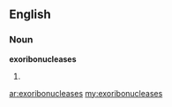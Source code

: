 ==English==

===Noun===
'''exoribonucleases'''

# {{plural of|exoribonuclease}}

[[ar:exoribonucleases]]
[[my:exoribonucleases]]